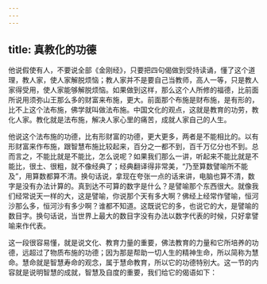 ```yaml
---
---
---
```

title: 真教化的功德
---




他说假使有人，不要说全部《金刚经》，只要把四句偈做到受持读诵，懂了这个道理，教人家，使人家解脱烦恼；教人家并不是要自己当教师，高人一等，只是教人家得受用，使人家能够解脱烦恼。如果做到这样，那么这个人所修的福德，比前面所说用须弥山王那么多的财富来布施，更大。前面那个布施是财布施，是有形的，比不上这个法布施，佛学就叫做法布施。中国文化的观点，这就是教育的功劳，教化人家。教化就是法布施，解决人家心里的痛苦，成就人家自己的人生。

他说这个法布施的功德，比有形财富的功德，更大更多，两者是不能相比的。以有形财富来作布施，跟智慧布施比较起来，百分之一都不到，百千万亿分也不到。总而言之，不能比就是不能比，怎么说呢？如果我们那么一讲，听起来不能比就是不能比，很土、很粗，就不像经典了；经典翻译得非常美，“乃至算数譬喻所不能及”，用算数都算不清。换句话说，拿现在夸张一点的话来讲，电脑也算不清，数字是没有办法计算的。真到达不可算的数字是什么？是譬喻那个东西很大。就像我们经常说天一样的大，这是譬喻，你说那个天有多大啊？佛经上经常作譬喻，恒河沙那么多，恒河沙有多少啊？谁都不知道。这既说它的多，也说它的大，是譬喻的数目字。换句话说，当世界上最大的数目字没有办法以数字代表的时候，只好拿譬喻来作代表。

这一段很容易懂，就是说文化、教育力量的重要，佛法教育的力量和它所培养的功德，远超过了物质布施的功德；因为那是帮助一切人生的精神生命，所以简称为慧命。慧命就是智慧寿命的观念，属于慧命教育，所以它的功德特别大。这一节的内容就是说明智慧的成就，智慧及自度的重要，我们给它的偈语如下：